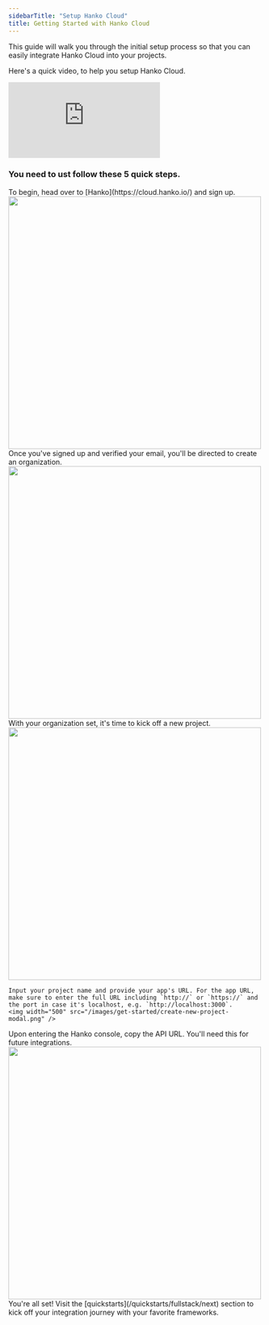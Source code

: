 ```yaml
---
sidebarTitle: "Setup Hanko Cloud"
title: Getting Started with Hanko Cloud
---
```


This guide will walk you through the initial setup process so that you can easily integrate Hanko Cloud into your projects.

Here's a quick video, to help you setup Hanko Cloud.

<iframe
  className="w-full aspect-video"
  src="https://www.youtube.com/embed/dSeYqEhqZc0?si=anD8PLuU7khVRfDw"
  title="Setup Hanko Cloud"
  frameBorder="0"
  allow="accelerometer; autoplay; clipboard-write; encrypted-media; gyroscope; picture-in-picture"
  allowFullScreen
></iframe>

<br/>

### You need to ust follow these 5 quick steps.

<Steps>
<Step title="Sign Up">
    To begin, head over to [Hanko](https://cloud.hanko.io/) and sign up. 
    <img width="500" src="/images/get-started/create-acc.png" />
</Step>
<Step title="Create an Organization">
    Once you've signed up and verified your email, you'll be directed to create an organization.
    <img width="500" src="/images/get-started/create-org.png" />
</Step>
<Step title="Initiate a New Project">
    With your organization set, it's time to kick off a new project.
    <img width="500" src="/images/get-started/create-proj.png" />

    Input your project name and provide your app's URL. For the app URL, make sure to enter the full URL including `http://` or `https://` and the port in case it's localhost, e.g. `http://localhost:3000`.
    <img width="500" src="/images/get-started/create-new-project-modal.png" />

</Step>
<Step title="Copy the API URL">
    Upon entering the Hanko console, copy the API URL. You'll need this for future integrations.
    <img width="500" src="/images/get-started/api-url.png" />
</Step>
<Step title="Dive into Integrations">
    You're all set! Visit the [quickstarts](/quickstarts/fullstack/next) section to kick off your integration journey with your favorite frameworks.
</Step>
</Steps>
